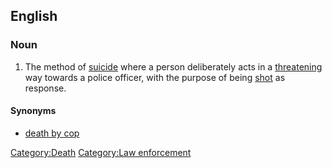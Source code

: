 ==English==
{{wikipedia}}

===Noun===
{{en-noun|suicides by cop}}

# {{informal}} The method of [[suicide]] where a person deliberately acts in a [[threatening]] way towards a police officer, with the purpose of being [[shot]] as response.

====Synonyms====
* [[death by cop]]

[[Category:Death]]
[[Category:Law enforcement]]